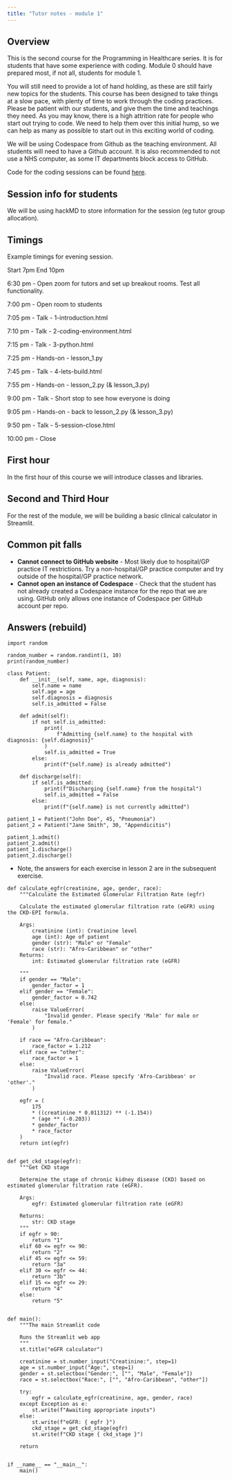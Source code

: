 ```yaml
---
title: "Tutor notes - module 1"
---
```


## Overview

This is the second course for the Programming in Healthcare series. It is for students that have some experience with coding. Module 0 should have prepared most, if not all, students for module 1. 

You will still need to provide a lot of hand holding, as these are still fairly new topics for the students. This course has been designed to take things at a slow pace, with plenty of time to work through the coding practices. Please be patient with our students, and give them the time and teachings they need. As you may know, there is a high attrition rate for people who start out trying to code. We need to help them over this initial hump, so we can help as many as possible to start out in this exciting world of coding.

We will be using Codespace from Github as the teaching environment. All students will need to have a Github account. It is also recommended to not use a NHS computer, as some IT departments block access to GitHub.

Code for the coding sessions can be found [here](https://github.com/letsdodigital/coding-hands-on).


## Session info for students

We will be using hackMD to store information for the session (eg tutor group allocation).


## Timings

Example timings for evening session.

Start 7pm
End 10pm

6:30 pm - Open zoom for tutors and set up breakout rooms. Test all functionality.

7:00 pm - Open room to students

7:05 pm - Talk - 1-introduction.html

7:10 pm - Talk - 2-coding-environment.html

7:15 pm - Talk - 3-python.html

7:25 pm - Hands-on - lesson_1.py

7:45 pm - Talk - 4-lets-build.html

7:55 pm - Hands-on - lesson_2.py (& lesson_3.py)

9:00 pm - Talk - Short stop to see how everyone is doing

9:05 pm - Hands-on - back to lesson_2.py (& lesson_3.py)

9:50 pm - Talk - 5-session-close.html

10:00 pm - Close


## First hour

In the first hour of this course we will introduce classes and libraries.


## Second and Third Hour

For the rest of the module, we will be building a basic clinical calculator in Streamlit.


## Common pit falls

* **Cannot connect to GitHub website** - Most likely due to hospital/GP practice IT restrictions. Try a non-hospital/GP practice computer and try outside of the hospital/GP practice network.
* **Cannot open an instance of Codespace** - Check that the student has not already created a Codespace instance for the repo that we are using. GitHub only allows one instance of Codespace per GitHub account per repo.


## Answers (rebuild)

```.python
import random

random_number = random.randint(1, 10)
print(random_number)
```


```.python
class Patient:
    def __init__(self, name, age, diagnosis):
        self.name = name
        self.age = age
        self.diagnosis = diagnosis
        self.is_admitted = False

    def admit(self):
        if not self.is_admitted:
            print(
                f"Admitting {self.name} to the hospital with diagnosis: {self.diagnosis}"
            )
            self.is_admitted = True
        else:
            print(f"{self.name} is already admitted")

    def discharge(self):
        if self.is_admitted:
            print(f"Discharging {self.name} from the hospital")
            self.is_admitted = False
        else:
            print(f"{self.name} is not currently admitted")

patient_1 = Patient("John Doe", 45, "Pneumonia")
patient_2 = Patient("Jane Smith", 30, "Appendicitis")

patient_1.admit()
patient_2.admit()
patient_1.discharge()
patient_2.discharge()
```

* Note, the answers for each exercise in lesson 2 are in the subsequent exercise.

```.python
def calculate_egfr(creatinine, age, gender, race):
    """Calculate the Estimated Glomerular Filtration Rate (egfr)

    Calculate the estimated glomerular filtration rate (eGFR) using the CKD-EPI formula.

    Args:
        creatinine (int): Creatinine level
        age (int): Age of patient
        gender (str): "Male" or "Female"
        race (str): "Afro-Caribbean" or "other"
    Returns:
        int: Estimated glomerular filtration rate (eGFR)

    """
    if gender == "Male":
        gender_factor = 1
    elif gender == "Female":
        gender_factor = 0.742
    else:
        raise ValueError(
            "Invalid gender. Please specify 'Male' for male or 'Female' for female."
        )

    if race == "Afro-Caribbean":
        race_factor = 1.212
    elif race == "other":
        race_factor = 1
    else:
        raise ValueError(
            "Invalid race. Please specify 'Afro-Caribbean' or 'other'."
        )

    egfr = (
        175
        * ((creatinine * 0.011312) ** (-1.154))
        * (age ** (-0.203))
        * gender_factor
        * race_factor
    )
    return int(egfr)


def get_ckd_stage(egfr):
    """Get CKD stage

    Determine the stage of chronic kidney disease (CKD) based on estimated glomerular filtration rate (eGFR).

    Args:
        egfr: Estimated glomerular filtration rate (eGFR)

    Returns:
        str: CKD stage
    """
    if egfr > 90:
        return "1"
    elif 60 <= egfr <= 90:
        return "2"
    elif 45 <= egfr <= 59:
        return "3a"
    elif 30 <= egfr <= 44:
        return "3b"
    elif 15 <= egfr <= 29:
        return "4"
    else:
        return "5"


def main():
    """The main Streamlit code

    Runs the Streamlit web app
    """
    st.title("eGFR calculator")

    creatinine = st.number_input("Creatinine:", step=1)
    age = st.number_input("Age:", step=1)
    gender = st.selectbox("Gender:", ["", "Male", "Female"])
    race = st.selectbox("Race:", ["", "Afro-Caribbean", "other"])

    try:
        egfr = calculate_egfr(creatinine, age, gender, race)
    except Exception as e:
        st.write(f"Awaiting appropriate inputs")
    else:
        st.write(f"eGFR: { egfr }")
        ckd_stage = get_ckd_stage(egfr)
        st.write(f"CKD stage { ckd_stage }")

    return


if __name__ == "__main__":
    main()
```
